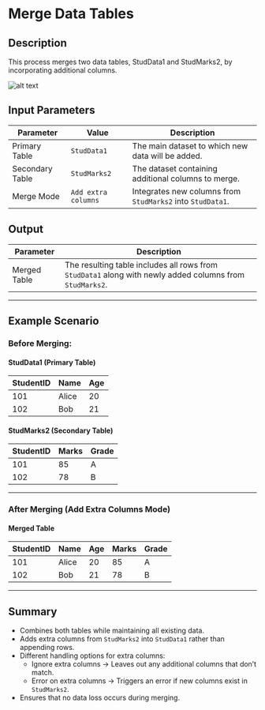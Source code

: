 # Merge Data Tables  

## Description  

This process merges two data tables, StudData1 and StudMarks2, by incorporating additional columns.  

![alt text](../../../assets/datatable/merge-data-tables.png)

## Input Parameters

| Parameter            | Value              | Description                                      |
|----------------------|-------------------|--------------------------------------------------|
| Primary Table    | `StudData1`        | The main dataset to which new data will be added. |
| Secondary Table  | `StudMarks2`       | The dataset containing additional columns to merge. |
| Merge Mode       | `Add extra columns` | Integrates new columns from `StudMarks2` into `StudData1`. |

## Output

| Parameter           | Description                                           |
|--------------------|-------------------------------------------------------|
| Merged Table  | The resulting table includes all rows from `StudData1` along with newly added columns from `StudMarks2`. |

---

## Example Scenario  

### Before Merging:  

#### StudData1 (Primary Table)

| StudentID | Name    | Age |
|-----------|--------|-----|
| 101       | Alice  | 20  |
| 102       | Bob    | 21  |

#### StudMarks2 (Secondary Table)

| StudentID | Marks  | Grade |
|-----------|--------|-------|
| 101       | 85     | A     |
| 102       | 78     | B     |

---

### After Merging (Add Extra Columns Mode)  

#### Merged Table

| StudentID | Name    | Age | Marks | Grade |
|-----------|--------|-----|-------|-------|
| 101       | Alice  | 20  | 85    | A     |
| 102       | Bob    | 21  | 78    | B     |

---

## Summary  

- Combines both tables while maintaining all existing data.  
- Adds extra columns from `StudMarks2` into `StudData1` rather than appending rows.  
- Different handling options for extra columns:  
  - Ignore extra columns → Leaves out any additional columns that don’t match.  
  - Error on extra columns → Triggers an error if new columns exist in `StudMarks2`.  
- Ensures that no data loss occurs during merging. 